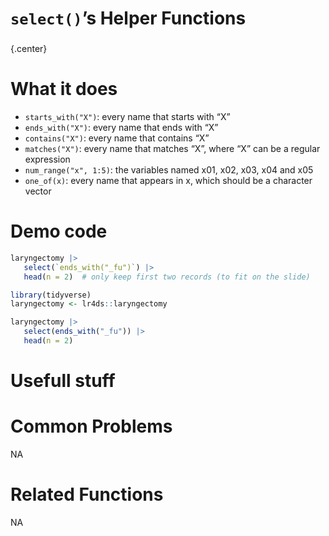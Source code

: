 # [`select()`]{.blue}'s Helper Functions
 
 
### 
{.center} 
 
# What it does 

+ [`starts_with("X")`]{.blue}: every name that starts with "X”
+ [`ends_with("X")`]{.blue}: every name that ends with "X”
+ [`contains("X")`]{.blue}: every name that contains "X”
+ [`matches("X")`]{.blue}: every name that matches "X", where "X" can be a regular expression
+ [`num_range("x", 1:5)`]{.blue}: the variables named x01, x02, x03, x04 and x05
+ [`one_of(x)`]{.blue}: every name that appears in x, which should be a character vector
  
 
# Demo code 

```r
laryngectomy |> 
   select(`ends_with("_fu")`) |> 
   head(n = 2)  # only keep first two records (to fit on the slide)
```
```r
library(tidyverse)
laryngectomy <- lr4ds::laryngectomy
```
```r
laryngectomy |> 
   select(ends_with("_fu")) |> 
   head(n = 2)
```
  
 
# Usefull stuff 

  
 
# Common Problems 
NA  
 
# Related Functions 
NA  
